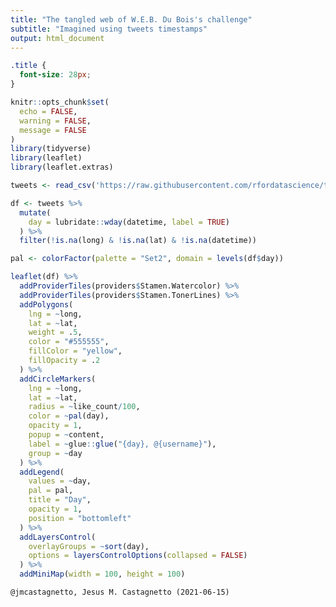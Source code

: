 ```yaml
---
title: "The tangled web of W.E.B. Du Bois's challenge"
subtitle: "Imagined using tweets timestamps"
output: html_document
---
```


```css
.title {
  font-size: 28px;
}
```


```r
knitr::opts_chunk$set(
  echo = FALSE, 
  warning = FALSE, 
  message = FALSE
)
library(tidyverse)
library(leaflet)
library(leaflet.extras)
```

```r

tweets <- read_csv('https://raw.githubusercontent.com/rfordatascience/tidytuesday/master/data/2021/2021-06-15/tweets.csv')

df <- tweets %>%
  mutate(
    day = lubridate::wday(datetime, label = TRUE)
  ) %>%
  filter(!is.na(long) & !is.na(lat) & !is.na(datetime))

pal <- colorFactor(palette = "Set2", domain = levels(df$day))

leaflet(df) %>%
  addProviderTiles(providers$Stamen.Watercolor) %>%
  addProviderTiles(providers$Stamen.TonerLines) %>%
  addPolygons(
    lng = ~long,
    lat = ~lat,
    weight = .5,
    color = "#555555",
    fillColor = "yellow",
    fillOpacity = .2
  ) %>%
  addCircleMarkers(
    lng = ~long,
    lat = ~lat,
    radius = ~like_count/100,
    color = ~pal(day),
    opacity = 1,
    popup = ~content,
    label = ~glue::glue("{day}, @{username}"),
    group = ~day
  ) %>%
  addLegend(
    values = ~day,
    pal = pal,
    title = "Day",
    opacity = 1, 
    position = "bottomleft"
  ) %>%
  addLayersControl(
    overlayGroups = ~sort(day),
    options = layersControlOptions(collapsed = FALSE)
  ) %>% 
  addMiniMap(width = 100, height = 100)
```

`@jmcastagnetto, Jesus M. Castagnetto (2021-06-15)`
